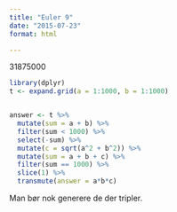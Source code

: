 ```yaml
---
title: "Euler 9"
date: "2015-07-23"
format: html

---
```


31875000

```r
library(dplyr)
t <- expand.grid(a = 1:1000, b = 1:1000)


answer <- t %>% 
  mutate(sum = a + b) %>% 
  filter(sum < 1000) %>% 
  select(-sum) %>% 
  mutate(c = sqrt(a^2 + b^2)) %>% 
  mutate(sum = a + b + c) %>% 
  filter(sum == 1000) %>% 
  slice(1) %>% 
  transmute(answer = a*b*c)
```
Man bør nok generere de der tripler.
